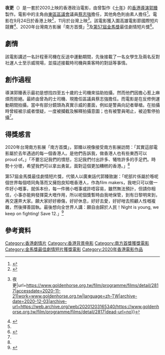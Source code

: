 {{noteTA
|zh-cn:出租车; zh-hk:的士; zh-tw:計程車;
}}

{{Infobox Film
| name           = 夜更
| original_name  = Night is Young
| image          = File:Night_is_Young_Still.jpg
| image_size     = 200px
| caption        = 電影劇照 
| based_on       = 
| 監製           = 
| 製作人         = 
| 導演           = [[郭臻|郭臻]]
| 編劇           = [[鍾柱鋒|鍾柱鋒]]
| 主演           = [[蔡志強_(香港)|蔡志強]]
| cinematography =
| 製片商         = 
| distributor    =  
| 產地           = {{香港電影產地}}
| runtime        = 25分鐘
| 上映日期       = {{film date|2020|09|24|{{flagicon|HK}}|2020|10|29|[[高雄電影節|高雄電影節]]}}
| 語言           = [[粵語|粵語]]
| tw_name        = 
| budget         = 
| gross          = 
}}

'''夜更'''（{{lang-en|'''Night is Young'''}}）是一套於2020上映的香港政治電影，由曾製作《[[十年|十年]]》的[[香港|香港]][[導演|導演]][[郭臻|郭臻]]製作。電影中的主角由[[東區區議會|東區區議會]]議員[[蔡志強_(香港)|蔡志強]]擔任，其他角色則由素人擔任<ref name=":0">{{Cite news|url=https://www.thestandnews.com/culture/%E5%8D%81%E5%B9%B4-%E6%B5%AE%E7%93%9C-%E5%B0%8E%E6%BC%94%E9%83%AD%E8%87%BB-%E5%A4%9C%E6%9B%B4-%E7%8D%B2%E5%8D%97%E6%96%B9%E5%BD%B1%E5%B1%95%E9%A6%96%E7%8D%8E-%E6%8B%BF%E5%87%BA%E5%8B%87%E6%B0%A3-%E9%9D%A2%E5%B0%8D%E6%9B%B4%E7%B3%9F%E7%B3%95%E7%9A%84%E9%A6%99%E6%B8%AF/|title=《十年・浮瓜》導演郭臻《夜更》獲南方影展首獎　 「拿出勇氣，面對更糟糕的香港」|author=|date=2020-11-15|work=|publisher=立場新聞|accessdate=2020-11-21|language=|format=|archive-date=2021-01-16|archive-url=https://web.archive.org/web/20210116192543/https://www.thestandnews.com/culture/%E5%8D%81%E5%B9%B4-%E6%B5%AE%E7%93%9C-%E5%B0%8E%E6%BC%94%E9%83%AD%E8%87%BB-%E5%A4%9C%E6%9B%B4-%E7%8D%B2%E5%8D%97%E6%96%B9%E5%BD%B1%E5%B1%95%E9%A6%96%E7%8D%8E-%E6%8B%BF%E5%87%BA%E5%8B%87%E6%B0%A3-%E9%9D%A2%E5%B0%8D%E6%9B%B4%E7%B3%9F%E7%B3%95%E7%9A%84%E9%A6%99%E6%B8%AF/|dead-url=no}}</ref>。電影在9月24日於香港上映<ref>{{Cite web|title=自主特區：Night is Young?(Independently Yours - Night is Young?) Hong Kong Movie-香港電影|url=https://hkmovie6.com/movie/cbead251-1b43-4e07-b181-99e4acf5812d|accessdate=2020-11-21|author=Hong Kong Movie|date=|format=|publisher=|language=}}{{Dead link}}</ref>，11月於台灣上映<ref>{{Cite web|title=台北金馬影展 Taipei Golden Horse Film Festival {{!}} 夜更|url=https://www.goldenhorse.org.tw/film/programme/films/detail/2817|accessdate=2020-11-21|work=www.goldenhorse.org.tw|language=zh-TW|archive-date=2020-12-03|archive-url=https://web.archive.org/web/20201203165340/https://www.goldenhorse.org.tw/film/programme/films/detail/2817|dead-url=no}}</ref>。該電影獲入圍高雄電影節國際短片競賽<ref>{{Cite news|url=https://news.tvbs.com.tw/entertainment/1420561|title=金馬57／沉著詮釋社運躁動與困惑　《夜更》奪劇情短片|author=蔡明亘|date=2020-11-21|work=|publisher=TVBS|accessdate=2020-11-21|language=|format=|archive-date=2020-12-25|archive-url=https://web.archive.org/web/20201225041010/https://news.tvbs.com.tw/entertainment/1420561|dead-url=no}}</ref>、2020年台灣南方影展「南方首獎」<ref name=":0" />及[[第57屆金馬獎|第57屆金馬獎]]最佳劇情短片獎<ref>{{Cite news|url=https://star.ettoday.net/news/1859903?redirect=1|title=金馬獎／香港電影《夜更》奪最佳劇情短片！　感言藏洋蔥|author=黃庠棻|date=2020-11-21|work=ETtoday新聞雲|publisher=|accessdate=2020-11-21|language=|format=}}</ref>。

== 劇情 ==
該電影講述一名計程車司機在反送中運動期間，先後接載了一名女學生及兩名反對社運人士至示威現場，並描述接載時司機與乘客時的對話等事情。

== 創作過程 ==
導演郭臻表示最初是想找四至五十歲的士司機來協助拍攝，然而他們因擔心惹上麻煩而拒絕。最終由曾為的士司機、現擔任區議員蔡志強擔任。而電影是在反修例運動期間拍攝，當中有部分鏡頭為真實示威的畫面，例如是警員向記者舉槍。在拍攝時曾經被示威者懷疑，一度被攔截及解釋拍攝意圖；也有被警員喝止，被迫暫停拍攝<ref name=":0" />。

== 得獎感言 ==
2020年台灣南方影展「南方首獎」，郭臻以視像接受南方影展訪問：「其實這部電影屬於去年遇過的每一個香港人。是他們告訴我，做香港人也有些東西可以 proud of。」「不要忘記我們的憤怒，忘記我們付出許多、犧牲許多的手足們。時勢十分壞，希望我們可以拿出勇氣，面對這個更加糟糕的香港。」<ref name=":0" />

第57屆金馬獎最佳劇情短片獎，代領人以廣東話代郭臻致謝：「呢部片係屬於喺呢個世界每個唔同角落而又擁抱良知嘅香港人，作為film makers，我哋只可以做一件好小嘅事，就係本份，每一件微小嘅事或許唔容易，雖然無法預計，但請你相信，小事亦能夠發揮莫大嘅作用，所以呢個獎暫時由我哋保管，到有日黎明來到，再交還畀大家。願大家好好療傷，好好休息，好好去愛，好好咁去照顧人性嘅複雜，然後擇善固執。最後想向全世界人講：願自由歸於人民！Night is young, we keep on fighting! Save 12.」<ref>{{cite_news|url=https://hk.appledaily.com/entertainment/20201121/HMNM7FFMMZGBDADYK3XVBAB3SY/|title=台灣金馬丨反送中《夜更》奪最佳劇情短片 逆權《迷航》獲最佳紀錄片|date=2020-11-21|publisher=蘋果日報|accessdate=2020-11-22|archive-date=2020-12-03|archive-url=https://web.archive.org/web/20201203203001/https://hk.appledaily.com/entertainment/20201121/HMNM7FFMMZGBDADYK3XVBAB3SY/|dead-url=yes}}</ref>

== 參考資料 ==
{{Reflist}}
{{金馬獎最佳創作短片}}
{{香港逃犯條例爭議}}
[[Category:香港劇情片|Category:香港劇情片]] 
[[Category:香港背景电影|Category:香港背景电影]]
[[Category:南方首獎獲獎電影|Category:南方首獎獲獎電影]]
[[Category:金馬獎最佳劇情短片獲獎電影|Category:金馬獎最佳劇情短片獲獎電影]]
[[Category:2020年香港電影作品|Category:2020年香港電影作品]]